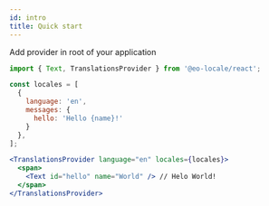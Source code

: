 ```yaml
---
id: intro
title: Quick start
---
```


Add provider in root of your application

```jsx
import { Text, TranslationsProvider } from '@eo-locale/react';

const locales = [
  {
    language: 'en',
    messages: {
      hello: 'Hello {name}!'
    }
  },
];

<TranslationsProvider language="en" locales={locales}>
  <span>
    <Text id="hello" name="World" /> // Helo World!
  </span>
</TranslationsProvider>
```
